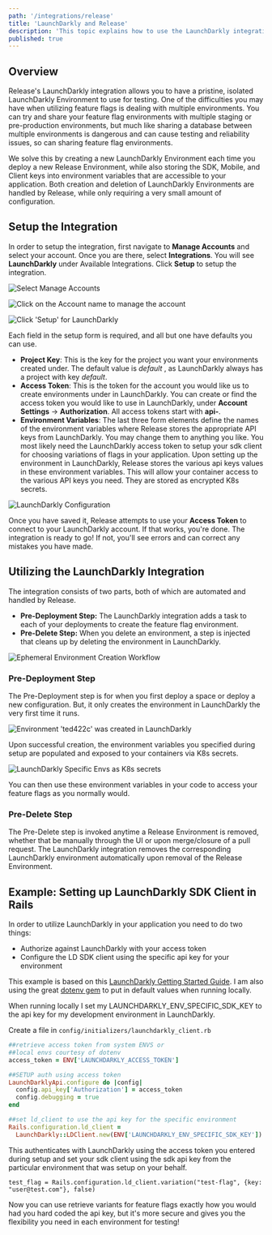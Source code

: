 ```yaml
---
path: '/integrations/release'
title: 'LaunchDarkly and Release'
description: 'This topic explains how to use the LaunchDarkly integration on the Release Platorm.  Release is the easiest way to implement kubernetes in your cloud and create Ephemeral Environments (production like environments) on pull-requests or for QA, sales environments, etc...'
published: true
---
```


## Overview 

Release's LaunchDarkly integration allows you to have a pristine, isolated LaunchDarkly Environment to use for testing. One of the difficulties you may have when utilizing feature flags is dealing with multiple environments. You can try and share your feature flag environments with multiple staging or pre-production environments, but much like sharing a database between multiple environments is dangerous and can cause testing and reliability issues, so can sharing feature flag environments.

We solve this by creating a new LaunchDarkly Environment each time you deploy a new Release Environment, while also storing the SDK, Mobile, and Client keys into environment variables that are accessible to your application. Both creation and deletion of LaunchDarkly Environments are handled by Release, while only requiring a very small amount of configuration.

## Setup the Integration

In order to setup the integration, first navigate to **Manage Accounts** and select your account. Once you are there, select **Integrations**. You will see **LaunchDarkly** under Available Integrations. Click **Setup** to setup the integration.

![Select Manage Accounts](../../images/release-select-manage-accounts.png)

![Click on the Account name to manage the account](../../images/release-select-account-to-manage.png)

![Click &apos;Setup&apos; for LaunchDarkly](../../images/release-manage-integrations.png)

Each field in the setup form is required, and all but one have defaults you can use.

* **Project Key**: This is the key for the project you want your environments created under. The default value is _default_ , as LaunchDarkly always has a project with key _default_.
* **Access Token**: This is the token for the account you would like us to create environments under in LaunchDarkly. You can create or find the access token you would like to use in LaunchDarkly, under **Account Settings** -&gt; **Authorization**. All access tokens start with **api-**.
* **Environment Variables**: The last three form elements define the names of the environment variables where Release stores the appropriate API keys from LaunchDarkly. You may change them to anything you like. You most likely need the LaunchDarkly access token to setup your sdk client for choosing variations of flags in your application.  Upon setting up the environment in LaunchDarkly, Release stores the various api keys values in these environment variables. This will allow your container access to the various API keys you need. They are stored as encrypted K8s secrets.

![LaunchDarkly Configuration](../../images/release-setup-ld-integration.png)

Once you have saved it, Release attempts to use your **Access Token** to connect to your LaunchDarkly account. If that works, you're done. The integration is ready to go! If not, you'll see errors and can correct any mistakes you have made.

## Utilizing the LaunchDarkly Integration

The integration consists of two parts, both of which are automated and handled by Release.

* **Pre-Deployment Step:** The LaunchDarkly integration adds a task to each of your deployments to create the feature flag environment.
* **Pre-Delete Step:** When you delete an environment, a step is injected that cleans up by deleting the environment in LaunchDarkly.

![Ephemeral Environment Creation Workflow](../../images/release-ld-integration-workflow.png)

### Pre-Deployment Step

The Pre-Deployment step is for when you first deploy a space or deploy a new configuration. But, it only creates the environment in LaunchDarkly the very first time it runs.

![Environment &apos;ted422c&apos; was created in LaunchDarkly](../../images/release-pre-deployment-step.png)

Upon successful creation, the environment variables you specified during setup are populated and exposed to your containers via K8s secrets.

![LaunchDarkly Specific Envs as K8s secrets](../../images/release-ld-envs.png)

You can then use these environment variables in your code to access your feature flags as you normally would. 

### Pre-Delete Step

The Pre-Delete step is invoked anytime a Release Environment is removed, whether that be manually through the UI or upon merge/closure of a pull request. The LaunchDarkly integration removes the corresponding LaunchDarkly environment automatically upon removal of the Release Environment.

## Example: Setting up LaunchDarkly SDK Client in Rails

In order to utilize LaunchDarkly in your application you need to do two things:

* Authorize against LaunchDarkly with your access token
* Configure the LD SDK client using the specific api key for your environment

This example is based on this [LaunchDarkly Getting Started Guide](https://docs.launchdarkly.com/sdk/server-side/ruby#getting-started). I am also using the great [dotenv gem](https://github.com/bkeepers/dotenv) to put in default values when running locally.


<Callout intent="info">
  <CalloutDescription>
    When running locally I set my LAUNCHDARKLY_ENV_SPECIFIC_SDK_KEY to the api key for my 
    development environment in LaunchDarkly.
  </CalloutDescription>
</Callout>

Create a file in `config/initializers/launchdarkly_client.rb`

```ruby
##retrieve access token from system ENVS or
##local envs courtesy of dotenv
access_token = ENV['LAUNCHDARKLY_ACCESS_TOKEN']

##SETUP auth using access token
LaunchDarklyApi.configure do |config|
  config.api_key['Authorization'] = access_token
  config.debugging = true
end

##set ld_client to use the api key for the specific environment
Rails.configuration.ld_client = 
  LaunchDarkly::LDClient.new(ENV['LAUNCHDARKLY_ENV_SPECIFIC_SDK_KEY'])
```

This authenticates with LaunchDarkly using the access token you entered during setup and set your sdk client using the sdk api key from the particular environment that was setup on your behalf. 

`test_flag = Rails.configuration.ld_client.variation("test-flag", {key: "user@test.com"}, false)`

Now you can use retrieve variants for feature flags exactly how you would had you hard coded the api key, but it's more secure and gives you the flexibility you need in each environment for testing!  

